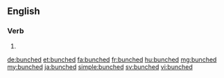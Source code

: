 ==English==

===Verb===
{{head|en|verb form}}

# {{en-past of|bunch}}

[[de:bunched]]
[[et:bunched]]
[[fa:bunched]]
[[fr:bunched]]
[[hu:bunched]]
[[mg:bunched]]
[[my:bunched]]
[[ja:bunched]]
[[simple:bunched]]
[[sv:bunched]]
[[vi:bunched]]